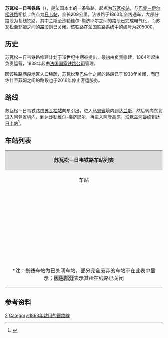 {{Infobox rail system-route
|collapsed=no
|box_width=
|rail_name=苏瓦松－日韦铁路<br>{{lang|fr|Ligne de Soissons à Givet}}
|banner_color=
|sec_banner_color=
|logo_filename=
|image_width=
|logo_bgcolor=
|logo_note=
|image =RFN 205 000.png
|imagesize=
|caption=苏瓦松－日韦铁路路线
|system_map=
|mapimage_width=
|map_bgcolor=
|locale={{FRA}}
|service_type=客货共用、地方铁路
|start=[[苏瓦松站|苏瓦松站]]、[[日韦站|日韦站]]
|begin_operation=
|end_operation=
|operation_note=
|system_length=
|length_in_operation=209km
|total_length=
|status=使用中（菲姆至日韦段）
|line_title=线路
|lines=[[单线铁路|单线铁路]]（苏瓦松至巴佐什段）<br>[[复线铁路|复线铁路]]（巴佐什至日韦段）
|stations=
|route_title=线路
|main_route=
|secondary_route=
|branch_route=
|standard=
|main_stations=[[苏瓦松站|苏瓦松站]]、[[兰斯站|兰斯站]]、[[沙勒维尔-梅济耶尔站|沙勒维尔-梅济耶尔站]]、[[日韦站|日韦站]]
|ridership=
|fleet_size=
|max_speed= 
|track_gauge=
|distance_between_mainlines=
|min_radius=
|max_grade=
|block_signal=
|electrified=25 kV – 50 Hz（部分路段）
|depot=
|operator={{法国交通数据|sncf}}
|franchise=
|hq=
|key_person=
|website=
|route_map=
}}

'''苏瓦松－日韦铁路'''（{{lang-fr|Ligne de Soissons à Givet}}），是法国本土的一条铁路，起点为[[苏瓦松站|苏瓦松站]]，与[[巴黎－伊尔松铁路|巴黎－伊尔松铁路]]相接；终点为[[日韦站|日韦站]]，全长209公里。该铁路于1863年全线通车，大部分路段为复线铁路，其中兰斯至沙勒维尔-梅济耶尔之间的路段已完成电气化，而苏瓦松至菲姆之间的路段则已关闭。该铁路在法国铁路系统中的编号为205000。

==历史==

苏瓦松－日韦铁路修建计划于19世纪中期被提出，最初由{{link-fr|阿登铁路公司|Compagnie des chemins de fer des Ardennes}}负责修建，1864年起由{{link-fr|法国东部铁路公司|Compagnie des chemins de fer de l'Est}}负责运营，1938年起由[[法国国家铁路公司|法国国家铁路公司]]管理。

因该铁路西段地区人口稀疏，苏瓦松至巴佐什之间的路段已于1938年关闭，而巴佐什至菲姆之间的路段也于2016年停止客运服务。

==路线==
苏瓦松－日韦铁路由[[苏瓦松站|苏瓦松站]]向东引出，进入[[马恩省|马恩省]]境内到达[[兰斯|兰斯]]，然后转向东北进入[[阿登省|阿登省]]境内，到达[[沙勒维尔-梅济耶尔|沙勒维尔-梅济耶尔]]，再进入阿登高原，沿默兹河最终到达[[日韦站|日韦站]]<ref name="geo">{{Cite web|url=https://www.geoportail.gouv.fr/carte|title=Carte|accessdate=2021-01-27|author=Géoportail|language=fr|publisher=Géoportail|archive-url=https://web.archive.org/web/20170129154129/https://www.geoportail.gouv.fr/carte/|archive-date=2017-01-29|dead-url=yes}}</ref>。

==车站列表==
{{Main|{{link-fr|苏瓦松－日韦铁路线路图|Schéma de la ligne de Soissons à Givet}}}}
{| class="wikitable mw-collapsible " style="margin:1em auto 1em auto; font-size:smaller"
|colspan="5" align="center" style="background:#DCDCDC"|'''苏瓦松－日韦铁路车站列表'''
|-
!align="center" |车站
!align="center" |公里数
!align="center" |交汇路线
!align="center" |本线停靠车种
!align="center" |可换乘交通
|-
|align="center"|{{Arret|Soissons|[[苏瓦松站|苏瓦松站]]}}
|0
|[[巴黎－伊尔松铁路|巴黎－伊尔松铁路]]<small>（[[巴黎北站|巴黎]]方向）</small>↑<br>[[巴黎－伊尔松铁路|巴黎－伊尔松铁路]]<small>（[[伊尔松站|伊尔松]]方向）</small>↘
|align="center"|{{法国交通数据|ter|hdf}}
|{{法国交通数据|car|02}}<br>{{法国交通数据/城市公共交通|苏瓦松}}
|-style="background: #BDBDBD"
|align="center"|{{Arret|<s>Venizel|沃尼泽勒站</s>}}
|4.447
|
|align="center"|
|
|-style="background: #BDBDBD"
|align="center"|{{Arret|<s>Ciry - Sermoise|锡里-塞尔穆瓦斯站</s>}}
|10.036
|
|align="center"|
|
|-style="background: #BDBDBD"
|align="center"|{{Arret|<s>Braine|布赖讷站</s>}}
|16.800
|
|align="center"|
|
|-
|align="center"|{{Arret|<s>Bazoches|巴佐什站</s>}}
|23.175
|[[特里波尔－巴佐什铁路|特里波尔－巴佐什铁路]]<small>（[[特里波尔站|特里波尔]]方向）</small>↖
|align="center"|
|
|-
|align="center"|{{Arret|Fismes|[[菲姆站|菲姆站]]}}
|28.134
|
|align="center"|{{法国交通数据|ter|ges}}
|{{法国交通数据|car|51}}
|-
|align="center"|{{Arret|Magneux - Courlandon|[[马尼约-库尔朗东站|马尼约-库尔朗东站]]}}
|31.900
|
|align="center"|{{法国交通数据|ter|ges}}
|
|-
|align="center"|{{Arret|Breuil - Romain|[[布勒伊-罗曼站|布勒伊-罗曼站]]}}
|34.300
|
|align="center"|{{法国交通数据|ter|ges}}
|
|-
|align="center"|{{Arret|Jonchery-sur-Vesle|[[韦勒河畔容谢里站|韦勒河畔容谢里站]]}}
|38.701
|
|align="center"|{{法国交通数据|ter|ges}}
|{{法国交通数据|car|51}}
|-
|align="center"|{{Arret|Muizon|[[米宗站|米宗站]]}}
|44.300
|
|align="center"|{{法国交通数据|ter|ges}}
|
|-
|align="center"|{{Arret|<s>Saint-Brice-Courcelles|圣布里斯库尔塞勒站</s>}}
|51.707
|
|align="center"|
|
|-
|align="center"|{{Arret|Reims|[[兰斯站|兰斯站]]}}
|54.814
|[[埃佩尔奈－兰斯铁路|埃佩尔奈－兰斯铁路]]<small>（[[埃佩尔奈站|埃佩尔奈]]方向）</small>↖<br>[[香槟沙隆－兰斯铁路|香槟沙隆－兰斯铁路]]<small>（[[香槟沙隆站|香槟沙隆]]方向）</small>↙<br>[[兰斯－拉昂铁路|兰斯－拉昂铁路]]<small>（[[拉昂站|拉昂]]方向）</small>↘
|align="center"|{{法国交通数据|tgv}}<br>{{法国交通数据|ter|ges}} 
|{{法国交通数据|car|51}}<br>{{法国交通数据/城市公共交通|兰斯}}
|-
|align="center"|{{Arret|<s>Witry-lès-Reims|兰斯附近维特里站</s>}}
|62.800
|联络线，前往[[香槟沙隆－兰斯铁路|香槟沙隆－兰斯铁路]]<small>（[[香槟沙隆站|香槟沙隆]]方向）</small>↖
|
|
|-
|align="center"|{{Arret|Bazancourt|[[巴藏库尔站|巴藏库尔站]]}}
|71.697
|
|align="center"|{{法国交通数据|ter|ges}} 
|
|-
|align="center"|{{Arret|Rethel|[[勒泰勒站|勒泰勒站]]}}
|94.014
|
|align="center"|{{法国交通数据|ter|ges}} 
|{{法国交通数据|car|08}}
|-
|align="center"|{{Arret|Amagne - Lucquy|[[阿马涅-吕基站|阿马涅-吕基站]]}}
|101.957
|[[伊尔松－阿马涅-吕基铁路|伊尔松－阿马涅-吕基铁路]]<small>（[[伊尔松站|伊尔松]]方向）</small>↗
|align="center"|{{法国交通数据|ter|ges}} 
|{{法国交通数据|car|08}}
|-
|align="center"|{{Arret|<s>Saulces-Monclin|索尔斯-蒙克兰站</s>}}
|110.230
|
|
|
|-
|align="center"|{{Arret|Poix-Terron|[[普瓦泰龙站|普瓦泰龙站]]}}
|126.200
|
|align="center"|{{法国交通数据|ter|ges}} 
|
|-
|align="center"|{{Arret|<s>Boulzicourt|布尔济库尔站</s>}}
|133.400
|
|
|
|-
|align="center"|{{Arret|Mohon|[[莫翁站|莫翁站]]}}
|140.642
|[[蒙翁－蒂永维尔铁路|蒙翁－蒂永维尔铁路]]<small>（[[蒂永维尔站|蒂永维尔]]方向）</small>↖
|align="center"|{{法国交通数据|ter|ges}} 
|{{法国交通数据/城市公共交通|沙勒维尔-梅济耶尔}}
|-
|align="center"|{{Arret|Charleville-Mézières|[[沙勒维尔-梅济耶尔站|沙勒维尔-梅济耶尔站]]}}
|142.488
|[[沙勒维尔-梅济耶尔－伊尔松铁路|沙勒维尔-梅济耶尔－伊尔松铁路]]<small>（[[伊尔松站|伊尔松]]方向）</small>↗
|align="center"|{{法国交通数据|tgv}}<br>{{法国交通数据|ter|ges}} 
|{{法国交通数据|car|08}}<br>{{法国交通数据/城市公共交通|沙勒维尔-梅济耶尔}}
|-
|align="center"|{{Arret|Nouzonville|[[努宗维尔站|努宗维尔站]]}}
|149.821
|
|align="center"|{{法国交通数据|ter|ges}}
|{{法国交通数据|car|08}}
|-
|align="center"|{{Arret|Joigny-sur-Meuse|[[默兹河畔茹瓦尼站|默兹河畔茹瓦尼站]]}}
|153.585
|
|align="center"|{{法国交通数据|ter|ges}}
|{{法国交通数据|car|08}}
|-
|align="center"|{{Arret|Bogny-sur-Meuse|[[默兹河畔博尼站|默兹河畔博尼站]]}}
|158.049
|
|align="center"|{{法国交通数据|ter|ges}}
|{{法国交通数据|car|08}}
|-
|align="center"|{{Arret|Monthermé|[[蒙泰尔梅站|蒙泰尔梅站]]}}
|159.924
|
|align="center"|{{法国交通数据|ter|ges}}
|{{法国交通数据|car|08}}
|-
|align="center"|{{Arret|Deville|[[德维尔站|德维尔站]]}}
|163.505
|
|align="center"|{{法国交通数据|ter|ges}}
|{{法国交通数据|car|08}}
|-
|align="center"|{{Arret|Laifour|[[莱富尔站|莱富尔站]]}}
|167.806
|
|align="center"|{{法国交通数据|ter|ges}}
|{{法国交通数据|car|08}}
|-
|align="center"|{{Arret|Anchamps|[[昂尚站|昂尚站]]}}
|171.604
|
|align="center"|{{法国交通数据|ter|ges}}
|
|-
|align="center"|{{Arret|Revin|[[勒万站|勒万站]]}}
|175.403
|
|align="center"|{{法国交通数据|ter|ges}}
|{{法国交通数据|car|08}}
|-
|align="center"|{{Arret|Fumay|[[菲迈站|菲迈站]]}}
|182.930
|
|align="center"|{{法国交通数据|ter|ges}}
|{{法国交通数据|car|08}}
|-
|align="center"|{{Arret|Haybes|[[艾布站|艾布站]]}}
|186.269
|
|align="center"|{{法国交通数据|ter|ges}}
|
|-
|align="center"|{{Arret|Fépin|[[费潘站|费潘站]]}}
|188.970
|
|align="center"|{{法国交通数据|ter|ges}}
|
|-
|align="center"|{{Arret|<s>Montigny-sur-Meuse|默兹河畔蒙蒂尼站</s>}}
|191.903
|
|align="center"|
|
|-
|align="center"|{{Arret|Vireux-Molhain|[[维勒-莫兰站|维勒-莫兰站]]}}
|195.836
|
|align="center"|{{法国交通数据|ter|ges}}
|
|-
|align="center"|{{Arret|Aubrives|[[欧布里沃站|欧布里沃站]]}}
|199.818
|
|align="center"|{{法国交通数据|ter|ges}}
|
|-
|align="center"|{{Arret|<s>Chooz|绍兹站</s>}}
|202.971
|
|align="center"|
|
|-
|align="center"|{{Arret|Givet|[[日韦站|日韦站]]}}
|206.053
|{{link-fr|那慕尔－日韦铁路|Ligne 154 (Infrabel)}}<small>（那慕尔方向）</small>↓
|align="center"|{{法国交通数据|ter|ges}}
|{{法国交通数据|car|08}}
|-style="background: #BDBDBD"
|
|209.172
|colspan=3|''{{FRA}} / {{BEL}} 边境线''
|-
|colspan=5|<nowiki>*</nowiki>注：<s>划线车站</s>为已关闭车站，部分完全废弃的车站不在此表中显示；<span style="background: #BDBDBD">灰色部分</span>表示其所在线路已关闭
|}

==参考资料==
{{Reflist}}
[[Category:法國鐵路線|2]]
[[Category:1863年啟用的鐵路線|Category:1863年啟用的鐵路線]]